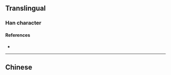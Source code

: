 {{also|儷}}
{{character info/new}}
==Translingual==

===Han character===
{{Han char|rn=9|rad=人|as=07|sn=9|four=|canj=OMBB,XOMBB|ids=⿰亻丽}}

====References====
* {{Han ref|kx=0106.041|hdz=10158.040|uh=4FEA|ud=20458}}

----

==Chinese==
{{zh-see|儷}}
